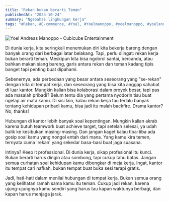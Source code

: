 ```yaml
---
title: "Rekan bukan berarti Teman"
publishedAt: "2024-10-24"
summary: "Ngebahas lingkungan Kerja"
tags: "#Rekan, #E-commerce, #Yoel, #Yoelmanoppo, #yoelmanoppo, #yoelandreasmanoppo, #rekan_kerja, #pekerjaan"
---
```


<Image
  src="/public/photos/rkb.jpg"
  alt="Yoel Andreas Manoppo - Cubicube Entertainment"
  width={640}
  height={500}
/>

Di dunia kerja, kita seringkali menemukan diri kita bekerja bareng dengan banyak orang dari berbagai latar belakang. Tapi, perlu diingat: rekan kerja bukan berarti teman. Meskipun kita bisa ngobrol santai, bercanda, atau bahkan makan siang bareng, garis antara rekan dan teman kadang tipis banget tapi penting buat dipahami.

Sebenernya, ada perbedaan yang besar antara seseorang yang "se-rekan" dengan kita di tempat kerja, dan seseorang yang bisa kita anggap sahabat di luar kantor. Mungkin kalian bisa kolaborasi dalam proyek besar, tapi pas ada masalah pribadi? Belum tentu dia yang pertama nyodorin tisu buat ngelap air mata kamu. Di sisi lain, kalau rekan kerja tau terlalu banyak tentang kehidupan pribadi kamu, bisa jadi itu malah backfire. Drama kantor? No, thanks!

Hubungan di kantor lebih banyak soal kepentingan. Mungkin kalian akrab karena butuh teamwork buat achieve target, tapi setelah selesai, ya udah balik ke kesibukan masing-masing. Dan jangan kaget kalau tiba-tiba ada gosip soal kamu yang nongol entah dari mana. Yang kamu kira temen, ternyata cuma 'rekan' yang sekedar basa-basi buat jaga suasana.

Intinya? Keep it professional. Di dunia kerja, sikap profesional itu kunci. Bukan berarti harus dingin atau sombong, tapi cukup tahu batas. Jangan semua curhatan soal kehidupan kamu dibongkar di meja kerja. Ingat, kantor itu tempat cari nafkah, bukan tempat buat buka sesi terapi gratis.

Jadi, hati-hati dalam menilai hubungan di tempat kerja. Bukan semua orang yang kelihatan ramah sama kamu itu teman. Cukup jadi rekan, karena ujung-ujungnya kamu sendiri yang harus tau kapan waktunya berbagi, dan kapan harus menjaga jarak.
